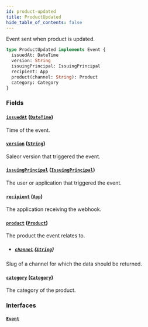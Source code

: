 ```yaml
---
id: product-updated
title: ProductUpdated
hide_table_of_contents: false
---
```


Event sent when product is updated.

```graphql
type ProductUpdated implements Event {
  issuedAt: DateTime
  version: String
  issuingPrincipal: IssuingPrincipal
  recipient: App
  product(channel: String): Product
  category: Category
}
```

### Fields

#### [`issuedAt`](#) ([`DateTime`](../../../developer/api-reference/scalars/date-time))

Time of the event.

#### [`version`](#) ([`String`](../../../developer/api-reference/scalars/string))

Saleor version that triggered the event.

#### [`issuingPrincipal`](#) ([`IssuingPrincipal`](../../../developer/api-reference/unions/issuing-principal))

The user or application that triggered the event.

#### [`recipient`](#) ([`App`](../../../developer/api-reference/objects/app))

The application receiving the webhook.

#### [`product`](#) ([`Product`](../../../developer/api-reference/objects/product))

The product the event relates to.

- ##### [`channel`](#) ([`String`](../../../developer/api-reference/scalars/string))

Slug of a channel for which the data should be returned.

#### [`category`](#) ([`Category`](../../../developer/api-reference/objects/category))

The category of the product.

### Interfaces

#### [`Event`](../../../developer/api-reference/interfaces/event)
